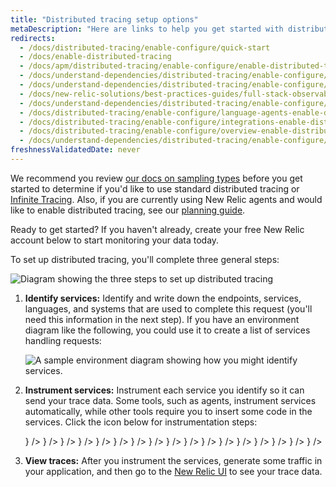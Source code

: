 ```yaml
---
title: "Distributed tracing setup options"
metaDescription: "Here are links to help you get started with distributed tracing"
redirects:
  - /docs/distributed-tracing/enable-configure/quick-start
  - /docs/enable-distributed-tracing
  - /docs/apm/distributed-tracing/enable-configure/enable-distributed-tracing
  - /docs/understand-dependencies/distributed-tracing/enable-configure/apm-enable-distributed-tracing
  - /docs/understand-dependencies/distributed-tracing/enable-configure/enable-distributed-tracing
  - /docs/new-relic-solutions/best-practices-guides/full-stack-observability/best-practices-enable-distributed-tracing
  - /docs/understand-dependencies/distributed-tracing/enable-configure/language-agents-enable-distributed-tracing
  - /docs/distributed-tracing/enable-configure/language-agents-enable-distributed-tracing
  - /docs/distributed-tracing/enable-configure/integrations-enable-distributed-tracing
  - /docs/distributed-tracing/enable-configure/overview-enable-distributed-tracing
  - /docs/understand-dependencies/distributed-tracing/enable-configure/overview-enable-distributed-tracing
freshnessValidatedDate: never
---
```




















We recommend you review [our docs on sampling types](/docs/distributed-tracing/concepts/how-new-relic-distributed-tracing-works) before you get started to determine if you'd like to use standard distributed tracing or [Infinite Tracing](/docs/distributed-tracing/infinite-tracing/introduction-infinite-tracing). Also, if you are currently using New Relic <InlinePopover type="apm" /> agents and would like to enable distributed tracing, see our [planning guide](/docs/distributed-tracing/concepts/distributed-tracing-planning-guide).

Ready to get started? If you haven't already, create your free New Relic account below to start monitoring your data today.

<InlineSignup/>

To set up distributed tracing, you'll complete three general steps:

<img
  title="Diagram showing the three steps to set up distributed tracing."
  alt="Diagram showing the three steps to set up distributed tracing"
  src={distributedtracingHighLevelDistTr}
/>

1. <DoNotTranslate>**Identify services:**</DoNotTranslate> Identify and write down the endpoints, services, languages, and systems that are used to complete this request (you'll need this information in the next step). If you have an environment diagram like the following, you could use it to create a list of services handling requests:

    <img
      title="A sample environment diagram showing how you might identify services."
      alt="A sample environment diagram showing how you might identify services."
      src={distributedtracingDistributedTracingMap}
    />

2. <DoNotTranslate>**Instrument services:**</DoNotTranslate> Instrument each service you identify so it can send your trace data. Some tools, such as <InlinePopover type="apm" /> agents, instrument services automatically, while other tools require you to insert some code in the services. Click the icon below for instrumentation steps:

    <TechTileGrid>
      <TechTile
        name="Android mobile monitoring"
        to="/docs/mobile-monitoring/new-relic-mobile-android/get-started/new-relic-mobile-and-dt"
        icon={<img src={distributedtracingMobilemonitoring} alt="New Relic Android Mobile"/>}
      />
      <TechTile
        name="APM: C"
        to="/docs/apm/agents/c-sdk/instrumentation/distributed-tracing-c-sdk"
        icon={<img src={distributedtracingC} alt="C"/>}
      />
      <TechTile
        name="APM: Golang"
        to="/docs/apm/agents/go-agent/configuration/distributed-tracing-go-agent"
        icon={<img src={distributedtracingGo} alt="Golang"/>}
      />
      <TechTile
        name="APM: Java"
        to="/docs/apm/agents/java-agent/configuration/distributed-tracing-java-agent"
        icon={<img src={distributedtracingJava} alt="Java"/>}
      />
      <TechTile
        name="APM: .NET"
        to="/docs/apm/agents/net-agent/configuration/distributed-tracing-net-agent"
        icon={<img src={distributedtracingDotnet} alt=".NET"/>}
      />
      <TechTile
        name="APM: Node.js"
        to="/docs/apm/agents/nodejs-agent/installation-configuration/distributed-tracing-nodejs-agent"
        icon={<img src={distributedtracingNodejs} alt="Node.js"/>}
      />
      <TechTile
        name="APM: PHP"
        to="/docs/apm/agents/php-agent/configuration/distributed-tracing-php-agent"
        icon={<img src={distributedtracingPhp} alt="PHP"/>}
      />
      <TechTile
        name="APM: Python"
        to="/docs/apm/agents/python-agent/configuration/distributed-tracing-python-agent"
        icon={<img src={distributedtracingPython} alt="Python"/>}
      />
      <TechTile
        name="APM: Ruby"
        to="/docs/apm/agents/ruby-agent/configuration/distributed-tracing-ruby-agent"
        icon={<img src={distributedtracingRuby} alt="Ruby"/>}
      />
      <TechTile
        name="AWS Lambda Functions"
        to="/docs/serverless-function-monitoring/aws-lambda-monitoring/enable-lambda-monitoring/configure-serverless-monitoring-aws-lambda"
        icon={<img src={distributedtracingAwsLambda} alt="AWS Lambda Functions"/>}
      />
      <TechTile
        name="AWS X-Ray"
        to="/docs/integrations/amazon-integrations/aws-integrations-list/aws-x-ray-monitoring-integration"
        icon={<img src={distributedtracingAwsXray} alt="AWS X-Ray"/>}
      />
      <TechTile
        name="Browser monitoring"
        to="/docs/browser/new-relic-browser/browser-pro-features/browser-data-distributed-tracing"
        icon={<img src={distributedtracingBrowser} alt="New Relic Browser"/>}
      />
      <TechTile
        name="iOS mobile monitoring"
        to="/docs/mobile-monitoring/new-relic-mobile-ios/get-started/new-relic-ios-and-dt"
        icon={<img src={distributedtracingMobilemonitoring} alt="New Relic iOS Mobile"/>}
      />
      <TechTile
        name="Kamon"
        to="/docs/integrations/open-source-telemetry-integrations/kamon/kamon-reporter"
        icon={<img src={distributedtracingKamon} alt="Kamon"/>}
      />
      <TechTile
        name="OpenTelemetry"
        to="/docs/integrations/open-source-telemetry-integrations/opentelemetry/opentelemetry-quick-start"
        icon={<img src={distributedtracingOpenTelemetry} alt="OpenTelemetry"/>}
      />
      <TechTile
        name="Trace API: generic format"
        to="/docs/understand-dependencies/distributed-tracing/trace-api/report-new-relic-format-traces-trace-api"
        icon={<img src={distributedtracingNewRelicOld} alt="New Relic format: use your own integration"/>}
      />
      <TechTile
        name="Trace API: Zipkin format"
        to="/docs/understand-dependencies/distributed-tracing/trace-api/report-zipkin-format-traces-trace-api"
        icon={<img src={distributedtracingZipkin} alt="Zipkin format custom integration"/>}
      />
    </TechTileGrid>

3. <DoNotTranslate>**View traces:**</DoNotTranslate> After you instrument the services, generate some traffic in your application, and then go to the [New Relic UI](https://one.newrelic.com/launcher/distributed-tracing.launcher) to see your trace data.
